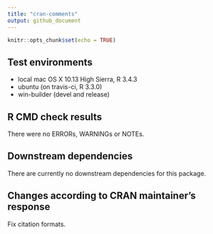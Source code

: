 ```yaml
---
title: "cran-comments"
output: github_document
---
```


```r
knitr::opts_chunk$set(echo = TRUE)
```

## Test environments 
* local mac OS X 10.13 High Sierra, R 3.4.3 
* ubuntu (on travis-ci, R 3.3.0)
* win-builder (devel and release)

## R CMD check results
There were no ERRORs, WARNINGs or NOTEs. 

## Downstream dependencies
There are currently no downstream dependencies for this package. 

## Changes according to CRAN maintainer's response 
Fix citation formats.   
